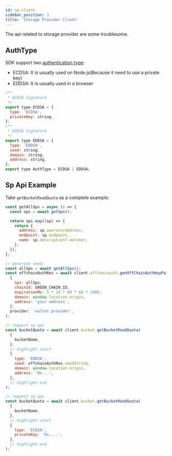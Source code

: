 ```yaml
---
id: sp-client
sidebar_position: 3
title: 'Storage Provider Client'
---
```



The api related to storage provider are some troublesome.

## AuthType

SDK support two
[authentication type](https://docs.bnbchain.org/greenfield-docs/docs/api/storage-provider-rest#authentication-type):

- ECDSA: It is usually used on Node.js(Because it need to use a private key)
- EDDSA: It is usually used in a browser

```jsx title="AuthType"
/**
 * ECDSA Signature
 */
export type ECDSA = {
  type: 'ECDSA',
  privateKey: string,
};
/**
 * EDDSA Signature
 */
export type EDDSA = {
  type: 'EDDSA',
  seed: string,
  domain: string,
  address: string,
};
export type AuthType = ECDSA | EDDSA;
```

<!-- ## SpInfo

This is the sp service information you want to use.

## OffchainAuth

If you use SDK in browser, you have to get it manually (because you can't get private key in
browser). -->

## Sp Api Example

Take `getBucketReadQuota` as a complete example:

```js title="offchainAuth"
const getAllSps = async () => {
  const sps = await getSps();

  return sps.map((sp) => {
    return {
      address: sp.operatorAddress,
      endpoint: sp.endpoint,
      name: sp.description?.moniker,
    };
  });
};

// generate seed:
const allSps = await getAllSps();
const offchainAuthRes = await client.offchainauth.genOffChainAuthKeyPairAndUpload(
  {
    sps: allSps,
    chainId: GREEN_CHAIN_ID,
    expirationMs: 5 * 24 * 60 * 60 * 1000,
    domain: window.location.origin,
    address: 'your address',
  },
  provider: 'wallet provider',
);
```

<Tabs>
<TabItem value="Browser" label="Browser">

```jsx title="browser"
// request sp api
const bucketQuota = await client.bucket.getBucketReadQuota(
  {
    bucketName,
  },
  // highlight-start
  {
    type: 'EDDSA',
    seed: offchainAuthRes.seedString,
    domain: window.location.origin,
    address: '0x...',
  },
  // highlight-end
);
```

</TabItem>
<TabItem value="Nodejs" label="Nodejs">

```jsx title="Nodejs"
// request sp api
const bucketQuota = await client.bucket.getBucketReadQuota(
  {
    bucketName,
  },
  // highlight-start
  {
    type: 'ECDSA',
    privateKey: '0x....',
  },
  // highlight-end
);
```

</TabItem>
</Tabs>
